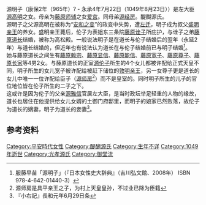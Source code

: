 {{refimprove|time=2014-07-05T15:07:38+00:00}}
{{about|藤原道長室，[[源高明|源高明]]之女|[[源信明|源信明]]之女。被认为是《源氏物語》中的源典侍这一人物的原型|源典侍}}

{{東亞女性歷史人物
|名稱 =源明子
|身份 =
|國家 =日本
|屆數 =
|最高職務 =
|前任 =
|繼任 = 
|畫像=
|說明=
|姓=源
|名=明子
|姓名=
|字=
|官職 =
|封爵 =
|封號 =
|位號=
|位階=从三位
|御稱號 =<!--日本皇族之稱號-->
|宮號1 =<!--日本皇族之宮號-->
|宮號2 =<!--朝鮮王族之宮號-->
|封地 =
|湯沐邑 =
|神號 =
|尊號 =
|族裔 = 
|信仰 = <!--指的是宗教信仰-->
|旗籍 =<!--清朝旗人專用-->
|氏族 =[[源氏|醍醐源氏]]
|府邸 =
|世系 = 
|初名 =
|乳名 =<!--日本、朝鮮、琉球以外人物用-->
|幼名 =<!--日本人用-->
|兒名 =<!--朝鮮人用-->
|童名 =<!--琉球人用-->
|小字=
|號=
|法號=
|院號=
|其他名號=
|出生日期=[[康保|康保]]2年（965年）
|出生地點=
|婚年=
|逝世日期=[[永承|永承]]4年7月22日（1049年8月23日）
|逝世地點=
|諡號=
|墓葬=
|祠廟=
|父親=[[源高明|源高明]]
|嫡母=
|母親=爱宫
|夫=[[藤原道长|藤原道长]]
|婚姻名份= 侧室
|夫之父=
|夫之母=
|夫之嫡母=
|夫之元配=
|夫之正室=
|夫之繼室=
|夫之平妻=
|夫之側室=
|兄弟=
|姊妹=
|嫡兄弟=
|嫡姊妹=
|庶兄弟=
|庶姊妹=
|同胞兄弟= 
|同胞姊妹=
|異母兄弟=
|異母姊妹=
|異父兄弟=
|異父姊妹=
|繼兄弟=
|繼姊妹=
|子=[[藤原赖宗|藤原赖宗]]<br/>[[藤原显信|藤原显信]]<br/>[[藤原能信|藤原能信]]<br/>[[藤原长家|藤原长家]]
|女=[[藤原宽子_(藤原道长女)|藤原宽子]]<br/>[[藤原尊子_(藤原道长女)|藤原尊子]]
|養子=
|養女=
|繼子=
|繼女=
|其他親屬 =
|經歷 = 
|著作 =
|注釋=
}}
源明子（康保2年（965年）? - 永承4年7月22日（1049年8月23日））是左大臣[[源高明|源高明]]之女。母亲为[[藤原师辅|藤原师辅]]之女[[爱宫|爱宫]]。同母弟[[源经房|源经房]]。醍醐源氏。<br />

源明子之父源高明在被称为“[[安和之变|安和之变]]”的政变中失势，遭[[左迁|左迁]]，明子成为叔父[[盛明亲王|盛明亲王]]的养女。盛明亲王薨后，伦子为表姐东三条院[[藤原诠子|藤原诠子]]所庇护，与诠子之弟[[藤原道长|藤原道长]]结婚，被称为高松殿。一般说法明子是在道长与伦子结婚后的翌年（永延2年）与道长结婚的，但近年也有说法认为道长在与伦子结婚前已与明子结婚<ref> 服藤早苗「源明子」（『日本女性史大辞典』（吉川弘文館、2008年） ISBN 978-4-642-01440-3）</ref>。<br />

她与藤原道长之间生有[[藤原赖宗|藤原赖宗]]、[[藤原显信|藤原显信]]、[[藤原能信|藤原能信]]、[[藤原宽子_(藤原道长女)|藤原宽子]]、[[藤原尊子_(藤原道长女)|藤原尊子]]、[[藤原长家|藤原长家]]等4男2女。与藤原道长的正室[[源伦子|源伦子]]所生的4个女儿都被许配给正式天皇不同，明子所生的女儿宽子被许配给被赶下储位的[[敦明亲王|敦明亲王]]，另一女尊子更是道长的女儿中唯一一位许配给臣子（[[源师房|源师房]]<ref>源师房是具平亲王之子，为村上天皇皇孙，不过业已降为臣籍</ref>）而不是皇室的。同时明子所生的儿子的官位地位皆在伦子所生的二子之下。<br />

这或许是因为伦子的父亲[[源雅信|源雅信]]官居左大臣，是当时政坛举足轻重的人物的缘故，道长也居住在他提供给女儿女婿的土御门府邸里，而明子的娘家已然败落，故伦子为道长的嫡妻，明子为道长的妾妻<ref>『小右記』長和元年6月29日条</ref>。

==参考资料==
<references />

[[Category:平安時代女性|Category:平安時代女性]]
[[Category:醍醐源氏|Category:醍醐源氏]]
[[Category:生年不详|Category:生年不详]]
[[Category:1049年逝世|Category:1049年逝世]]
[[Category:光孝源氏|Category:光孝源氏]]
[[Category:御堂流|Category:御堂流]]
